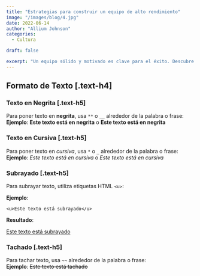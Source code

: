 ```yaml
---
title: "Estrategias para construir un equipo de alto rendimiento"
image: "/images/blog/4.jpg"
date: 2022-06-14
author: "Allium Johnson"
categories:
  - Cultura

draft: false

excerpt: "Un equipo sólido y motivado es clave para el éxito. Descubre estrategias efectivas para fomentar el alto rendimiento desde la cultura organizacional."
---
```


## Formato de Texto [.text-h4]

### Texto en Negrita [.text-h5]

Para poner texto en **negrita**, usa `**` o `__` alrededor de la palabra o frase:  
**Ejemplo**: **Este texto está en negrita** o **Este texto está en negrita**

### Texto en Cursiva [.text-h5]

Para poner texto en _cursiva_, usa `*` o `_` alrededor de la palabra o frase:  
**Ejemplo**: _Este texto está en cursiva_ o _Este texto está en cursiva_

### Subrayado [.text-h5]

Para subrayar texto, utiliza etiquetas HTML `<u>`:

**Ejemplo**:

`<u>Este texto está subrayado</u>`

**Resultado**:

<u>Este texto está subrayado</u>

### Tachado [.text-h5]

Para tachar texto, usa `~~` alrededor de la palabra o frase:  
**Ejemplo**: ~~Este texto está tachado~~
